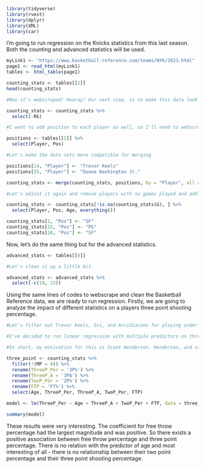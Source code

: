 ```r

library(tidyverse)
library(rvest)
library(dplyr)
library(XML)
library(car)

```

I'm going to run regression on the Knicks statistics from this last season. Both the counting and advanced statistics will be used.

```r

myLink1 <- "https://www.basketball-reference.com/teams/NYK/2023.html"
page1 <- read_html(myLink1)
tables <- html_table(page1)

counting_stats <- tables[[2]]
head(counting_stats)

#Now it's webscraped! Hooray! Our next step, is to make this data look nice.

counting_stats <- counting_stats %>% 
  select(-Rk)

#I want to add position to each player as well, so I'll need to webscrape the first page off this table.

positions <- tables[[1]] %>% 
  select(Player, Pos)

#Let's make the data sets more compatible for merging

positions[14, "Player"] <- "Trevor Keels"
positions[15, "Player"] <- "Duane Washington Jr."

counting_stats <- merge(counting_stats, positions, by = "Player", all = TRUE)

#Let's adjust it again and remove players with no games played and add positions by our own Google search for those who need it

counting_stats <- counting_stats[!is.na(counting_stats$G), ] %>% 
  select(Player, Pos, Age, everything())

counting_stats[1, "Pos"] <- "SF"
counting_stats[15, "Pos"] <- "PG"
counting_stats[16, "Pos"] <- "SF"

```

Now, let's do the same thing but for the advanced statistics.

```r

advanced_stats <- tables[[6]]

#Let's clean it up a little bit.

advanced_stats <- advanced_stats %>% 
  select(-c(18, 23))

```

Using the same lines of codes to webscrape and clean the Basketball Reference data, we are ready to run regression.
Firstly, we are going to analyze the impact of different statistics on a players three point shooting percentage.

``` r
#Let's filter out Trevor Keels, Svi, and Arcidiacono for playing under 13 games and a very small amount of minutes per game (under 3).

#I've decided to run linear regression with multiple predictors on three point shooting percentage. The variables of choice are age three pointers attempted per game, two point field goal percentage, and free throw percentage. 

#In short, my motivation for this is Scoot Henderson. Henderson, and other players of his archetype, are lauded by draft analysts. It's always claimed that free throw percentage is an indicator for a players three point shooting ability. I'm going to compare the Knicks on several different statistics to see if three point shooting does have similarities to their free throw shooting.

three_point <- counting_stats %>% 
  filter(!(MP < 4)) %>% 
  rename(ThreeP_Per = '3P%') %>% 
  rename(ThreeP_A = '3PA') %>%
  rename(TwoP_Per = '2P%') %>%
  rename(FTP = 'FT%') %>%
  select(Age, ThreeP_Per, ThreeP_A, TwoP_Per, FTP)

model <- lm(ThreeP_Per ~ Age + ThreeP_A + TwoP_Per + FTP, data = three_point)

summary(model)
```

These results were very interesting. The coefficient for free throw percentage had the largest magnitude and was positive. So there exists a positive association between free throw percentage and three point percentage. There is no relation with the predictor of age and most interesting of all - there is no relationship between their two point percentage and their three point shooting percentage.

